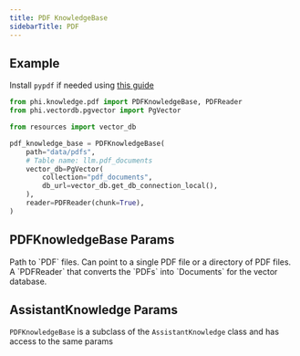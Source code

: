 ```yaml
---
title: PDF KnowledgeBase
sidebarTitle: PDF
---
```


## Example

<Note>

Install `pypdf` if needed using [this guide](/how-to/python-libraries)

</Note>

```python knowledge_base.py
from phi.knowledge.pdf import PDFKnowledgeBase, PDFReader
from phi.vectordb.pgvector import PgVector

from resources import vector_db

pdf_knowledge_base = PDFKnowledgeBase(
    path="data/pdfs",
    # Table name: llm.pdf_documents
    vector_db=PgVector(
        collection="pdf_documents",
        db_url=vector_db.get_db_connection_local(),
    ),
    reader=PDFReader(chunk=True),
)
```

## PDFKnowledgeBase Params

<ResponseField name="path" type="Union[str, Path]">
  Path to `PDF` files.
Can point to a single PDF file or a directory of PDF files.
</ResponseField>
<ResponseField name="reader" type="PDFReader">
  A `PDFReader` that converts the `PDFs` into `Documents` for the vector database.
</ResponseField>

## AssistantKnowledge Params

`PDFKnowledgeBase` is a subclass of the `AssistantKnowledge` class and has access to the same params

<Snippet file="kb-base-reference.mdx" />
